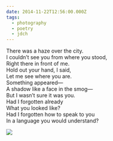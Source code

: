 ```yaml
---
date: 2014-11-22T12:56:00.000Z
tags:
  - photography
  - poetry
  - jdch
---
```

There was a haze over the city.<br/>
I couldn’t see you from where you stood,<br/>
Right there in front of me.<br/>
Hold out your hand, I said,<br/>
Let me see where you are.<br/>
Something appeared—<br/>
A shadow like a face in the smog—<br/>
But I wasn’t sure it was you.<br/>
Had I forgotten already<br/>
What you looked like?<br/>
Had I forgotten how to speak to you<br/>
In a language you would understand?

![](../../assets/photos/20141122-IMG_0855.jpg)
